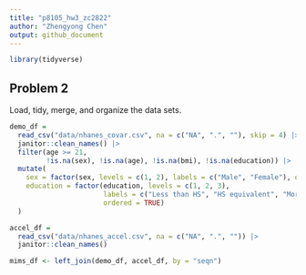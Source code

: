 ```yaml
---
title: "p8105_hw3_zc2822"
author: "Zhengyong Chen"
output: github_document
---
```


```r
library(tidyverse)
```

## Problem 2

Load, tidy, merge, and organize the data sets. 

```r
demo_df = 
  read_csv("data/nhanes_covar.csv", na = c("NA", ".", ""), skip = 4) |> 
  janitor::clean_names() |> 
  filter(age >= 21, 
         !is.na(sex), !is.na(age), !is.na(bmi), !is.na(education)) |> 
  mutate(
    sex = factor(sex, levels = c(1, 2), labels = c("Male", "Female"), ordered = TRUE),
    education = factor(education, levels = c(1, 2, 3), 
                       labels = c("Less than HS", "HS equivalent", "More than HS"), 
                       ordered = TRUE)
  )

accel_df = 
  read_csv("data/nhanes_accel.csv", na = c("NA", ".", "")) |> 
  janitor::clean_names()

mims_df <- left_join(demo_df, accel_df, by = "seqn")
```

